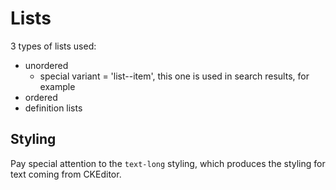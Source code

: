 
# Lists

3 types of lists used:
- unordered
  - special variant = 'list--item', this one is used in search results, for example
- ordered
- definition lists

## Styling

Pay special attention to the `text-long` styling, which produces the styling for text coming from CKEditor.<br />
